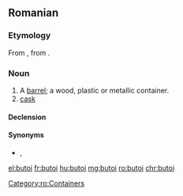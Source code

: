 ==Romanian==

===Etymology===
From {{suffix|bute|oi|lang=ro}}, from {{etyl|LL.|ro}} {{term|buttis|lang=la}}.

===Noun===
{{ro-noun|n|butoaie}}

# A [[barrel]]; a wood, plastic or metallic container.
# [[cask]]

====Declension====
{{ro-noun-n|pl=butoaie}}

====Synonyms====
* {{l|ro|bute}}, {{l|ro|putină}}

[[Category:ro:Containers]]

[[el:butoi]]
[[fr:butoi]]
[[hu:butoi]]
[[mg:butoi]]
[[ro:butoi]]
[[chr:butoi]]